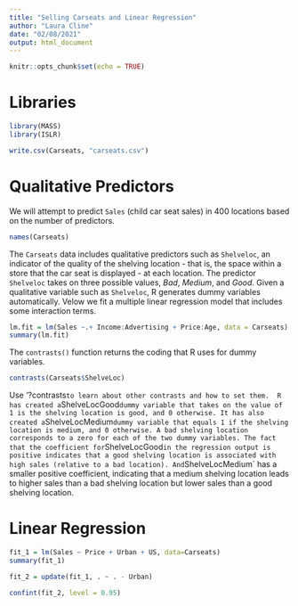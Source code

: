 ```yaml
---
title: "Selling Carseats and Linear Regression"
author: "Laura Cline"
date: "02/08/2021"
output: html_document
---
```


```r
knitr::opts_chunk$set(echo = TRUE)
```

# Libraries
```r
library(MASS)
library(ISLR)
```

```r
write.csv(Carseats, "carseats.csv")
```

# Qualitative Predictors 

We will attempt to predict `Sales` (child car seat sales) in 400 locations based on the number of predictors. 

```r
names(Carseats)
```

The `Carseats` data includes qualitative predictors such as `Shelveloc`, an indicator of the quality of the shelving location - that is, the space within a store that the car seat is displayed - at each location. The predictor `Shelveloc` takes on three possible values, *Bad*, *Medium*, and *Good*. Given a qualitative variable such as `Shelveloc`, R generates dummy variables automatically. Velow we fit a multiple linear regression model that includes some interaction terms. 

```r
lm.fit = lm(Sales ~.+ Income:Advertising + Price:Age, data = Carseats)
summary(lm.fit)
```

The `contrasts()` function returns the coding that R uses for dummy variables. 

```r
contrasts(Carseats$ShelveLoc)
```

Use '?contrasts` to learn about other contrasts and how to set them. 
R has created a `ShelveLocGood` dummy variable that takes on the value of 1 is the shelving location is good, and 0 otherwise. It has also created a `ShelveLocMedium` dummy variable that equals 1 if the shelving location is medium, and 0 otherwise. A bad shelving location corresponds to a zero for each of the two dummy variables. The fact that the coefficient for `ShelveLocGood` in the regression output is positive indicates that a good shelving location is associated with high sales (relative to a bad location). And `ShelveLocMedium` has a smaller positive coefficient, indicating that a medium shelving location leads to higher sales than a bad shelving location but lower sales than a good shelving location.

# Linear Regression 

```r
fit_1 = lm(Sales ~ Price + Urban + US, data=Carseats)
summary(fit_1)
```


```r
fit_2 = update(fit_1, . ~ . - Urban)
```

```r
confint(fit_2, level = 0.95)
```

